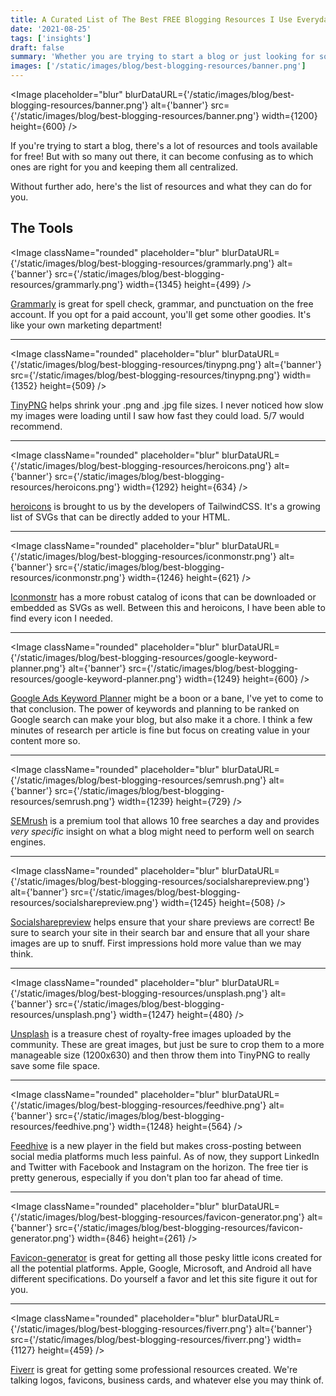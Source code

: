 ```yaml
---
title: A Curated List of The Best FREE Blogging Resources I Use Everyday
date: '2021-08-25'
tags: ['insights']
draft: false
summary: 'Whether you are trying to start a blog or just looking for some good blogging resources for free, here is my personally curated list to help.'
images: ['/static/images/blog/best-blogging-resources/banner.png']
---
```


<Image
  placeholder="blur"
  blurDataURL={'/static/images/blog/best-blogging-resources/banner.png'}
  alt={'banner'}
  src={'/static/images/blog/best-blogging-resources/banner.png'}
  width={1200}
  height={600}
/>

If you're trying to start a blog, there's a lot of resources and tools available for free! But with so many out there, it can become confusing as to which ones are right for you and keeping them all centralized.

<Callout text="This post will be a living document and updated as I find more tools" />

Without further ado, here's the list of resources and what they can do for you.

## The Tools

<Image
  className="rounded"
  placeholder="blur"
  blurDataURL={'/static/images/blog/best-blogging-resources/grammarly.png'}
  alt={'banner'}
  src={'/static/images/blog/best-blogging-resources/grammarly.png'}
  width={1345}
  height={499}
/>

[Grammarly](https://app.grammarly.com/) is great for spell check, grammar, and punctuation on the free account. If you opt for a paid account, you'll get some other goodies. It's like your own marketing department!

---

<Image
  className="rounded"
  placeholder="blur"
  blurDataURL={'/static/images/blog/best-blogging-resources/tinypng.png'}
  alt={'banner'}
  src={'/static/images/blog/best-blogging-resources/tinypng.png'}
  width={1352}
  height={509}
/>

[TinyPNG](https://tinypng.com/) helps shrink your .png and .jpg file sizes. I never noticed how slow my images were loading until I saw how fast they could load. 5/7 would recommend.

---

<Image
  className="rounded"
  placeholder="blur"
  blurDataURL={'/static/images/blog/best-blogging-resources/heroicons.png'}
  alt={'banner'}
  src={'/static/images/blog/best-blogging-resources/heroicons.png'}
  width={1292}
  height={634}
/>

[heroicons](https://heroicons.com/) is brought to us by the developers of TailwindCSS. It's a growing list of SVGs that can be directly added to your HTML.

---

<Image
  className="rounded"
  placeholder="blur"
  blurDataURL={'/static/images/blog/best-blogging-resources/iconmonstr.png'}
  alt={'banner'}
  src={'/static/images/blog/best-blogging-resources/iconmonstr.png'}
  width={1246}
  height={621}
/>

[Iconmonstr](https://iconmonstr.com/) has a more robust catalog of icons that can be downloaded or embedded as SVGs as well. Between this and heroicons, I have been able to find every icon I needed.

---

<Image
  className="rounded"
  placeholder="blur"
  blurDataURL={'/static/images/blog/best-blogging-resources/google-keyword-planner.png'}
  alt={'banner'}
  src={'/static/images/blog/best-blogging-resources/google-keyword-planner.png'}
  width={1249}
  height={600}
/>

[Google Ads Keyword Planner](https://ads.google.com/home/tools/keyword-planner/) might be a boon or a bane, I've yet to come to that conclusion. The power of keywords and planning to be ranked on Google search can make your blog, but also make it a chore. I think a few minutes of research per article is fine but focus on creating value in your content more so.

---

<Image
  className="rounded"
  placeholder="blur"
  blurDataURL={'/static/images/blog/best-blogging-resources/semrush.png'}
  alt={'banner'}
  src={'/static/images/blog/best-blogging-resources/semrush.png'}
  width={1239}
  height={729}
/>

[SEMrush](https://www.semrush.com/) is a premium tool that allows 10 free searches a day and provides _very specific_ insight on what a blog might need to perform well on search engines.

---

<Image
  className="rounded"
  placeholder="blur"
  blurDataURL={'/static/images/blog/best-blogging-resources/socialsharepreview.png'}
  alt={'banner'}
  src={'/static/images/blog/best-blogging-resources/socialsharepreview.png'}
  width={1245}
  height={508}
/>

[Socialsharepreview](https://socialsharepreview.com/) helps ensure that your share previews are correct! Be sure to search your site in their search bar and ensure that all your share images are up to snuff. First impressions hold more value than we may think.

---

<Image
  className="rounded"
  placeholder="blur"
  blurDataURL={'/static/images/blog/best-blogging-resources/unsplash.png'}
  alt={'banner'}
  src={'/static/images/blog/best-blogging-resources/unsplash.png'}
  width={1247}
  height={480}
/>

[Unsplash](https://unsplash.com/) is a treasure chest of royalty-free images uploaded by the community. These are great images, but just be sure to crop them to a more manageable size (1200x630) and then throw them into TinyPNG to really save some file space.

---

<Image
  className="rounded"
  placeholder="blur"
  blurDataURL={'/static/images/blog/best-blogging-resources/feedhive.png'}
  alt={'banner'}
  src={'/static/images/blog/best-blogging-resources/feedhive.png'}
  width={1248}
  height={564}
/>

[Feedhive](http://feedhive.io) is a new player in the field but makes cross-posting between social media platforms much less painful. As of now, they support LinkedIn and Twitter with Facebook and Instagram on the horizon. The free tier is pretty generous, especially if you don't plan too far ahead of time.

---

<Image
  className="rounded"
  placeholder="blur"
  blurDataURL={'/static/images/blog/best-blogging-resources/favicon-generator.png'}
  alt={'banner'}
  src={'/static/images/blog/best-blogging-resources/favicon-generator.png'}
  width={846}
  height={261}
/>

[Favicon-generator](https://www.favicon-generator.org/) is great for getting all those pesky little icons created for all the potential platforms. Apple, Google, Microsoft, and Android all have different specifications. Do yourself a favor and let this site figure it out for you.

---

<Image
  className="rounded"
  placeholder="blur"
  blurDataURL={'/static/images/blog/best-blogging-resources/fiverr.png'}
  alt={'banner'}
  src={'/static/images/blog/best-blogging-resources/fiverr.png'}
  width={1127}
  height={459}
/>

[Fiverr](https://fiverr.com/) is great for getting some professional resources created. We're talking logos, favicons, business cards, and whatever else you may think of.

<Callout text="Use the social icons in the footer if there's a tool you believe should be added to the list!" />
